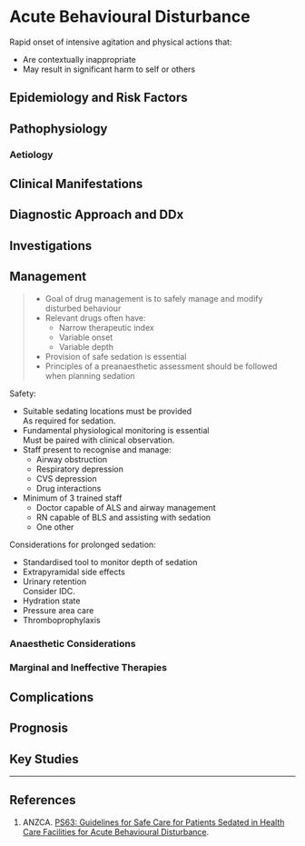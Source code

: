 # Acute Behavioural Disturbance


Rapid onset of intensive agitation and physical actions that:

* Are contextually inappropriate
* May result in significant harm to self or others

## Epidemiology and Risk Factors

## Pathophysiology

### Aetiology

## Clinical Manifestations

## Diagnostic Approach and DDx

## Investigations

## Management

> * Goal of drug management is to safely manage and modify disturbed behaviour
> * Relevant drugs often have:
> 	* Narrow therapeutic index
> 	* Variable onset
> 	* Variable depth
> * Provision of safe sedation is essential
> * Principles of a preanaesthetic assessment should be followed when planning sedation


Safety:

* Suitable sedating locations must be provided  
As required for sedation.
* Fundamental physiological monitoring is essential  
Must be paired with clinical observation.
* Staff present to recognise and manage:
	* Airway obstruction
	* Respiratory depression
	* CVS depression
	* Drug interactions
* Minimum of 3 trained staff
	* Doctor capable of ALS and airway management
	* RN capable of BLS and assisting with sedation
	* One other


Considerations for prolonged sedation:

* Standardised tool to monitor depth of sedation
* Extrapyramidal side effects
* Urinary retention  
Consider IDC.
* Hydration state
* Pressure area care
* Thromboprophylaxis

### Anaesthetic Considerations

### Marginal and Ineffective Therapies

## Complications

## Prognosis

## Key Studies


---

## References

1. ANZCA. [PS63: Guidelines for Safe Care for Patients Sedated in Health Care Facilities for Acute Behavioural Disturbance](http://www.anzca.edu.au/Documents/ps26-2005-guidelines-on-consent-for-anaesthesia-or.pdf).